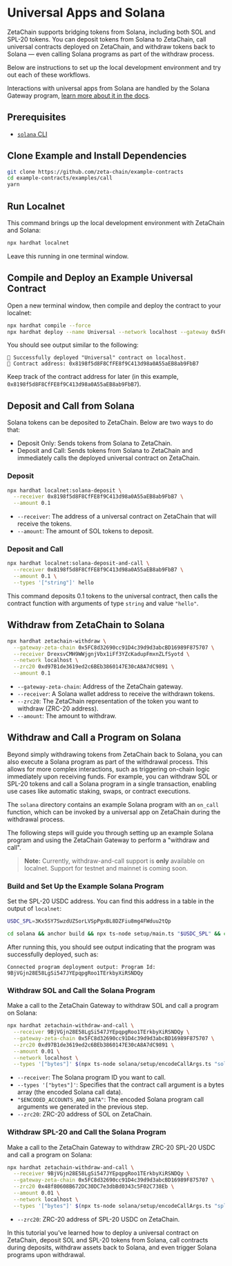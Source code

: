 # Universal Apps and Solana

ZetaChain supports bridging tokens from Solana, including both SOL and SPL-20
tokens. You can deposit tokens from Solana to ZetaChain, call universal
contracts deployed on ZetaChain, and withdraw tokens back to Solana — even
calling Solana programs as part of the withdraw process.

Below are instructions to set up the local development environment and try out
each of these workflows.

Interactions with universal apps from Solana are handled by the Solana Gateway
program, [learn more about it in the docs](/developers/chains/solana).

## Prerequisites

- [`solana` CLI](https://solana.com/docs/intro/installation)

## Clone Example and Install Dependencies

```bash
git clone https://github.com/zeta-chain/example-contracts
cd example-contracts/examples/call
yarn
```

## Run Localnet

This command brings up the local development environment with ZetaChain and
Solana:

```bash
npx hardhat localnet
```

Leave this running in one terminal window.

## Compile and Deploy an Example Universal Contract

Open a new terminal window, then compile and deploy the contract to your
localnet:

```bash
npx hardhat compile --force
npx hardhat deploy --name Universal --network localhost --gateway 0x5FC8d32690cc91D4c39d9d3abcBD16989F875707
```

You should see output similar to the following:

```
🚀 Successfully deployed "Universal" contract on localhost.
📜 Contract address: 0x8198f5d8F8CfFE8f9C413d98a0A55aEB8ab9FbB7
```

Keep track of the contract address for later (in this example,
`0x8198f5d8F8CfFE8f9C413d98a0A55aEB8ab9FbB7`).

## Deposit and Call from Solana

Solana tokens can be deposited to ZetaChain. Below are two ways to do that:

- Deposit Only: Sends tokens from Solana to ZetaChain.
- Deposit and Call: Sends tokens from Solana to ZetaChain and immediately calls
  the deployed universal contract on ZetaChain.

### Deposit

```bash
npx hardhat localnet:solana-deposit \
  --receiver 0x8198f5d8F8CfFE8f9C413d98a0A55aEB8ab9FbB7 \
  --amount 0.1
```

- `--receiver`: The address of a universal contract on ZetaChain that will
  receive the tokens.
- `--amount`: The amount of SOL tokens to deposit.

### Deposit and Call

```bash
npx hardhat localnet:solana-deposit-and-call \
  --receiver 0x8198f5d8F8CfFE8f9C413d98a0A55aEB8ab9FbB7 \
  --amount 0.1 \
  --types '["string"]' hello
```

This command deposits 0.1 tokens to the universal contract, then calls the
contract function with arguments of type `string` and value `"hello"`.

## Withdraw from ZetaChain to Solana

```bash
npx hardhat zetachain-withdraw \
  --gateway-zeta-chain 0x5FC8d32690cc91D4c39d9d3abcBD16989F875707 \
  --receiver DrexsvCMH9WWjgnjVbx1iFf3YZcKadupFmxnZLfSyotd \
  --network localhost \
  --zrc20 0xd97B1de3619ed2c6BEb3860147E30cA8A7dC9891 \
  --amount 0.1
```

- `--gateway-zeta-chain`: Address of the ZetaChain gateway.
- `--receiver`: A Solana wallet address to receive the withdrawn tokens.
- `--zrc20`: The ZetaChain representation of the token you want to withdraw
  (ZRC-20 address).
- `--amount`: The amount to withdraw.

## Withdraw and Call a Program on Solana

Beyond simply withdrawing tokens from ZetaChain back to Solana, you can also
execute a Solana program as part of the withdrawal process. This allows for more
complex interactions, such as triggering on-chain logic immediately upon
receiving funds. For example, you can withdraw SOL or SPL-20 tokens and call a
Solana program in a single transaction, enabling use cases like automatic
staking, swaps, or contract executions.

The `solana` directory contains an example Solana program with an `on_call`
function, which can be invoked by a universal app on ZetaChain during the
withdrawal process.

The following steps will guide you through setting up an example Solana program
and using the ZetaChain Gateway to perform a "withdraw and call".

> **Note:** Currently, withdraw-and-call support is **only** available on
> localnet. Support for testnet and mainnet is coming soon.

### Build and Set Up the Example Solana Program

Set the SPL-20 USDC address. You can find this address in a table in the output
of `localnet`:

```bash
USDC_SPL=3Kx5SY7SwzdUZSorLVSpPgxBL8DZFiu8mg4FWduu2tQp
```

```bash
cd solana && anchor build && npx ts-node setup/main.ts "$USDC_SPL" && cd -
```

After running this, you should see output indicating that the program was
successfully deployed, such as:

```
Connected program deployment output: Program Id: 9BjVGjn28E58LgSi547JYEpqpgRoo1TErkbyXiRSNDQy
```

### Withdraw SOL and Call the Solana Program

Make a call to the ZetaChain Gateway to withdraw SOL and call a program on
Solana:

```bash
npx hardhat zetachain-withdraw-and-call \
  --receiver 9BjVGjn28E58LgSi547JYEpqpgRoo1TErkbyXiRSNDQy \
  --gateway-zeta-chain 0x5FC8d32690cc91D4c39d9d3abcBD16989F875707 \
  --zrc20 0xd97B1de3619ed2c6BEb3860147E30cA8A7dC9891 \
  --amount 0.01 \
  --network localhost \
  --types '["bytes"]' $(npx ts-node solana/setup/encodeCallArgs.ts "sol" "$USDC_SPL")
```

- `--receiver`: The Solana program ID you want to call.
- `--types '["bytes"]'`: Specifies that the contract call argument is a bytes
  array (the encoded Solana call data).
- `"$ENCODED_ACCOUNTS_AND_DATA"`: The encoded Solana program call arguments we
  generated in the previous step.
- `--zrc20`: ZRC-20 address of SOL on ZetaChain.

### Withdraw SPL-20 and Call the Solana Program

Make a call to the ZetaChain Gateway to withdraw ZRC-20 SPL-20 USDC and call a
program on Solana:

```bash
npx hardhat zetachain-withdraw-and-call \
  --receiver 9BjVGjn28E58LgSi547JYEpqpgRoo1TErkbyXiRSNDQy \
  --gateway-zeta-chain 0x5FC8d32690cc91D4c39d9d3abcBD16989F875707 \
  --zrc20 0x48f80608B672DC30DC7e3dbBd0343c5F02C738Eb \
  --amount 0.01 \
  --network localhost \
  --types '["bytes"]' $(npx ts-node solana/setup/encodeCallArgs.ts "spl" "$USDC_SPL")
```

- `--zrc20`: ZRC-20 address of SPL-20 USDC on ZetaChain.

In this tutorial you’ve learned how to deploy a universal contract on ZetaChain,
deposit SOL and SPL-20 tokens from Solana, call contracts during deposits,
withdraw assets back to Solana, and even trigger Solana programs upon
withdrawal.
